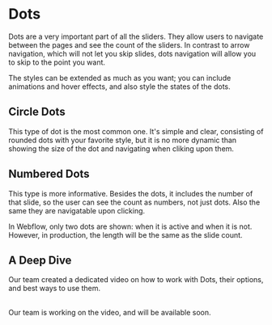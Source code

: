 
# Dots

Dots are a very important part of all the sliders. They allow users to navigate between the pages and see the count of the sliders. In contrast to arrow navigation, which will not let you skip slides, dots navigation will allow you to skip to the point you want.

The styles can be extended as much as you want; you can include animations and hover effects, and also style the states of the dots.

## Circle Dots

This type of dot is the most common one. It's simple and clear, consisting of rounded dots with your favorite style, but it is no more dynamic than showing the size of the dot and navigating when cliking upon them.

## Numbered Dots

This type is more informative. Besides the dots, it includes the number of that slide, so the user can see the count as numbers, not just dots. Also the same they are navigatable upon clicking.

<Callout>
    In Webflow, only two dots are shown: when it is active and when it is not. However, in production, the length will be the same as the slide count.
</Callout>

## A Deep Dive
Our team created a dedicated video on how to work with Dots, their options, and best ways to use them.

<LoomEmbed url="https://www.youtube.com/embed/sWRUzxINCoA?si=h-Cr9oGrFP317PQH" title="" />
<br />
<Callout type='info'>
    Our team is working on the video, and will be available soon.
</Callout>